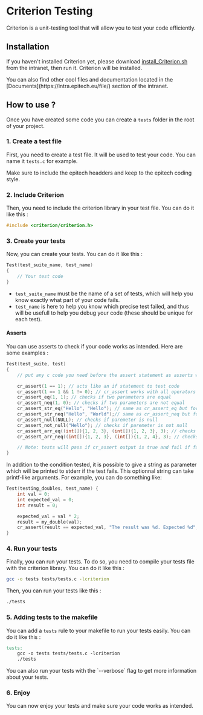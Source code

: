 
# Criterion Testing

Criterion is a unit-testing tool that will allow you to test your code efficiently.

## Installation

If you haven't installed Criterion yet, please download [install_Criterion.sh](https://intra.epitech.eu/file/Public/technical-documentations/C/install_criterion.sh) from the intranet, then run it. Criterion will be installed.

<Callout type="info" emoji="ℹ️">
  You can also find other cool files and documentation located in the [Documents](https://intra.epitech.eu/file/) section of the intranet.
</Callout>

## How to use ?

Once you have created some code you can create a `tests` folder in the root of your project.

### 1. Create a test file

First, you need to create a test file. It will be used to test your code. You can name it `tests.c` for example.

<Callout type="warning" emoji="⚠️">
  Make sure to include the epitech headders and keep to the epitech coding style.
</Callout>

### 2. Include Criterion

Then, you need to include the criterion library in your test file. You can do it like this :

```c filename="tests/tests.c" copy
#include <criterion/criterion.h>
```

### 3. Create your tests

Now, you can create your tests. You can do it like this :

```c filename="tests/tests.c" copy
Test(test_suite_name, test_name)
{
    // Your test code
}
```

- `test_suite_name` must be the name of a set of tests, which will help you know exactly what part of your code fails.
- `test_name` is here to help you know which precise test failed, and thus will be usefull to help you debug your code (these should be unique for each test).

#### Asserts

You can use asserts to check if your code works as intended. Here are some examples :

```c filename="tests/tests.c" copy
Test(test_suite, test)
{
    // put any c code you need before the assert statement as asserts will not run code after them

    cr_assert(1 == 1); // acts like an if statement to test code
    cr_assert(1 == 1 && 1 != 0); // cr_assert works with all operators in c
    cr_assert_eq(1, 1); // checks if two parameters are equal
    cr_assert_neq(1, 0); // checks if two parameters are not equal
    cr_assert_str_eq("Hello", "Hello"); // same as cr_assert_eq but for strings
    cr_assert_str_neq("Hello", "World");// same as cr_assert_neq but for strings
    cr_assert_null(NULL); // checks if paremeter is null
    cr_assert_not_null("Hello"); // checks if paremeter is not null
    cr_assert_arr_eq((int[]){1, 2, 3}, (int[]){1, 2, 3}, 3); // checks if 2 arrays are the same
    cr_assert_arr_neq((int[]){1, 2, 3}, (int[]){1, 2, 4}, 3); // checks if 2 arrays are different

    // Note: tests will pass if cr_assert output is true and fail if false
}
```

<Callout type="info" emoji="ℹ️">
  In addition to the condition tested, it is possible to give a string as parameter which will be printed to stderr if the test fails.
  This optionnal string can take printf-like arguments. For example, you can do something like:

  ```c copy
  Test(testing_doubles, test_name) {
      int val = 0;
      int expected_val = 0;
      int result = 0;

      expected_val = val * 2;
      result = my_double(val);
      cr_assert(result == expected_val, "The result was %d. Expected %d", result, expected_val);
  }
  ```
</Callout>

### 4. Run your tests

Finally, you can run your tests. To do so, you need to compile your tests file with the criterion library. You can do it like this :

```bash copy
gcc -o tests tests/tests.c -lcriterion
```

Then, you can run your tests like this :

```bash copy
./tests
```

### 5. Adding tests to the makefile

You can add a `tests` rule to your makefile to run your tests easily. You can do it like this :

```makefile filename="Makefile" copy
tests:
    gcc -o tests tests/tests.c -lcriterion
    ./tests
```

<Callout type="info" emoji="ℹ️">
  You can also run your tests with the `--verbose` flag to get more information about your tests.
</Callout>

### 6. Enjoy

You can now enjoy your tests and make sure your code works as intended.
